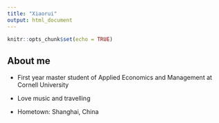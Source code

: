 ```yaml
---
title: "Xiaorui"
output: html_document
---
```


```r
knitr::opts_chunk$set(echo = TRUE)
```

## About me

- First year master student of Applied Economics and Management at Cornell University

- Love music and travelling

- Hometown: Shanghai, China